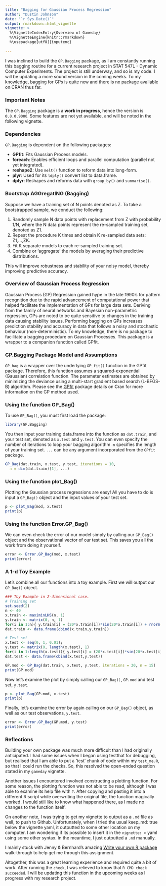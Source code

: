 ```yaml
---
title: "Bagging for Gaussian Process Regression"
author: "Dustin Johnson"
date: "`r Sys.Date()`"
output: rmarkdown::html_vignette
vignette: >
  %\VignetteIndexEntry{Overview of Gameday}
  %\VignetteEngine{knitr::rmarkdown}
  %\usepackage[utf8]{inputenc}
  
---
```


I was inclined to build the `GP.Bagging` package, as I am constantly running this bagging routine for a current research project in STAT 547L - Dynamic Computer Experiments. The project is still underway, and so is my code. I will be updating a more sound version in the coming weeks. To my knowledge, bagging for GPs is quite new and there is no package available on CRAN thus far.

### Important Notes
The `GP.Bagging` package is a **work in progress**, hence the version is `0.0.0.9000`. Some features are not yet available, and will be noted in the following vignette.


### Dependencies
`GP.Bagging` is dependent on the following packages:

* **GPfit**: Fits Gaussian Process models.
* **foreach**: Enables efficient loops and parallel computation (parallel not yet integrated).
* **reshape2**: Use `melt()` function to reform data into long-form. 
* **plyr**: Used for its `ldply()` convert list to data.frame.
* **dplyr**: Reshapes and reforms data with `group_by()` and `summarise()`.

### Bootstrap AGGregatING (Bagging)

Suppose we have a training set of N points denoted as Z. To take a bootstrapped sample, we conduct the following:

1. Randomly sample N data points with replacement from Z with probability 1/N, where the N data points represent the re-sampled training set, denoted as Z1.
2. Repeat the procedure K times and obtain K re-sampled data sets: Z1,...,ZK.
3. Fit K separate models to each re-sampled training set.
4. Combine or 'aggregate' the models by averaging their predictive distributions.

This will improve robustness and stability of your noisy model, thereby improving predictive accuracy.


### Overview of Gaussian Process Regression
Gaussian Process (GP) Regression gained hype in the late 1990's
for pattern recognition due to the rapid advancement of computational power
that helped facilitate the implementation of GPs for large data sets.
Deriving from the family of neural networks and Bayesian non-parametric
regression, GPs are noted to be quite sensitive to changes in the training
data causing stability issues. Performing bagging on GPs increases
prediction stability and accuracy in data that follows a noisy and
stochastic behaviour (non-deterministic). To my knowledge, there is no
package to facilitate a bagging procedure on Gaussian Processes. This
package is a wrapper to a companion function called GPfit.


### GP.Bagging Package Model and Assumptions
`GP_bag` is a wrapper over the underlying `GP_fit()` function in the GPfit package. Therefore, this function assumes a squared-exponential (Gaussian) correlation function. The parameter estimates are obtained by minimizing the deviance using a multi-start gradient based search (L-BFGS-B) algorithm. Please see the [GPfit](http://cran.r-project.org/web/packages/GPfit/index.html) package details on Cran for more information on the GP method used.


### Using the function GP_Bag()
To use `GP_Bag()`, you must first load the package:

```r
library(GP.Bagging)
```

You then input your training data.frame into the function as `dat.train`, and your test set, denoted as `x.test` and `y.test`. You can even specify the number of iterations to loop your bagging algorithm. `n` specifies the length of your training set. `...` can be any argument incorporated from the `GPfit` package.

```r
GP_Bag(dat.train, x.test, y.test, iterations = 10,
  n = dim(dat.train)[1], ...)
```


### Using the function plot_Bag()

Plotting the Gaussian process regressions are easy! All you have to do is input a `GP_Bag()` object and the input values of your test set.

```r
p <- plot_Bag(mod, x.test)
print(p)
```

### Using the function Error.GP_Bag()
We can even check the error of our model simply by calling our `GP_Bag()` object and the observational vector of our test set. This saves you all the work from doing it yourself.

```r
error <- Error.GP_Bag(mod, x.test)
print(error)
```


### A 1-d Toy Example
Let's combine all our functions into a toy example. First we will output our `GP_Bag()` object.

```r
### Toy Example in 2-dimensional case.
# Training set
set.seed(2)
n <- 40
x.train <- maximinLHS(n, 1)
y.train <- matrix(0, n, 1)
for(i in 1:n){ y.train[i] = (20*x.train[i])*sin(20*x.train[i]) + rnorm(length(x.train[i]),sd=1) }
dat.train <- data.frame(cbind(x.train,y.train))

# Test set
x.test <- seq(0, 1, 0.01);
y.test <- matrix(0, length(x.test), 1)
for(i in 1:length(x.test)){ y.test[i] = (20*x.test[i])*sin(20*x.test[i]) }
dat.test <- data.frame(cbind(x.test,y.test))

GP.mod <- GP_Bag(dat.train, x.test, y.test, iterations = 20, n = 15)
print(GP.mod)
```

Now let's examine the plot by simply calling our `GP_Bag()`, `GP.mod` and test set, `y.test`.

```r
p <- plot_Bag(GP.mod, x.test)
print(p)
```

Finally, let's examine the error by again calling on our `GP_Bag()` object, as well as our test observations, `y.test`.

```r
error <- Error.GP_Bag(GP.mod, y.test)
print(error)
```


### Reflections

Building your own package was much more difficult than I had originally anticipated. I had some issues when I began using testthat for debugging, but realised that I am able to put a 'test' chunk of code within my `test_me.R`, so that I could run the checks. So, this resolved the open-ended question stated in my `gameday` vignette.

Another issues I encountered involved constructing a plotting function. For some reason, the plotting function was not able to be read, although I was able to examine its help file with `?`. After copying and pasting it into a different R script while overwriting the original file, the function magically worked. I would still like to know what happened there, as I made no changes to the function itself.

On another note, I was trying to get my vignette to output as a `.md` file as well, to push to Github. Unfortunately, when I tried the usual keep_md: true below the vignette yaml, it outputted to some other location on my computer. I am wondering if its possible to insert it in the `vignette: >` yaml using some other syntax. In the meantime, I just outputted a `.md` manually.

I mainly stuck with Jenny & Bernhard's amazing [Write your own R package](http://stat545-ubc.github.io/packages02_activity.html) walk-through to help get me through this assignment.

Altogether, this was a great learning experience and required quite a bit of work. After running the `check`, I was relieved to know that `R CMD check succeeded`. I will be updating this function in the upcoming weeks as I progress with my research project.
